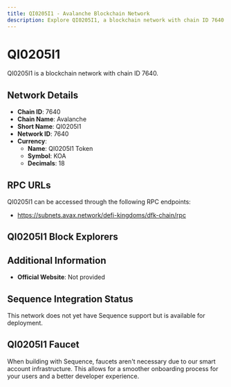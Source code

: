 ```yaml
--- 
title: QI0205I1 - Avalanche Blockchain Network
description: Explore QI0205I1, a blockchain network with chain ID 7640. Learn about its native currency, QI0205I1 Token, and how to interact with the network.
---
```


# QI0205I1

QI0205I1 is a blockchain network with chain ID 7640.

## Network Details

- **Chain ID**: 7640
- **Chain Name**: Avalanche
- **Short Name**: QI0205I1
- **Network ID**: 7640
- **Currency**: 
  - **Name**: QI0205I1 Token
  - **Symbol**: KOA
  - **Decimals**: 18

## RPC URLs

QI0205I1 can be accessed through the following RPC endpoints:

- https://subnets.avax.network/defi-kingdoms/dfk-chain/rpc

## QI0205I1 Block Explorers



## Additional Information

- **Official Website**: Not provided

## Sequence Integration Status

This network does not yet have Sequence support but is available for deployment.

## QI0205I1 Faucet

When building with Sequence, faucets aren't necessary due to our smart account infrastructure. This allows for a smoother onboarding process for your users and a better developer experience.
